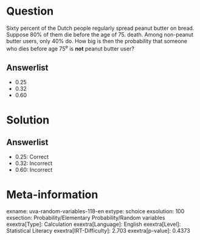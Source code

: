 Question
========

Sixty percent of the Dutch people regularly spread peanut butter on bread. Suppose 80% of them die before the age of 75. death. Among non-peanut butter users, only 40% do. How big is then the probability that someone who dies before age 75^e^ is **not** peanut butter user?

Answerlist
----------

* 0.25
* 0.32
* 0.60

Solution
========

Answerlist
----------

* 0.25: Correct
* 0.32: Incorrect
* 0.60: Incorrect

Meta-information
================
exname: uva-random-variables-118-en
extype: schoice
exsolution: 100
exsection: Probability/Elementary Probability/Random variables
exextra[Type]: Calculation
exextra[Language]: English
exextra[Level]: Statistical Literacy
exextra[IRT-Difficulty]: 2.703
exextra[p-value]: 0.4373
